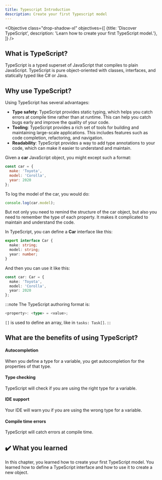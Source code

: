 ```yaml
---
title: Typescript Introduction
description: Create your first Typescript model
---
```



<Objective class="drop-shadow-xl" objectives={[
{title: 'Discover TypeScript', description: 'Learn how to create your first TypeScript model.'},
]} />

## What is TypeScript?

TypeScript is a typed superset of JavaScript that compiles to plain JavaScript. TypeScript is pure object-oriented with classes, interfaces, and statically typed like C# or Java.

## Why use TypeScript?

Using TypeScript has several advantages:

- **Type safety**: TypeScript provides static typing, which helps you catch errors at compile time rather than at runtime. This can help you catch bugs early and improve the quality of your code.
- **Tooling**: TypeScript provides a rich set of tools for building and maintaining large-scale applications. This includes features such as code completion, refactoring, and navigation.
- **Readability**: TypeScript provides a way to add type annotations to your code, which can make it easier to understand and maintain.

Given a **car** JavaScript object, you might except such a format:

```javascript
const car = {
  make: 'Toyota',
  model: 'Corolla',
  year: 2020
};
```

To log the model of the car, you would do:

```javascript
console.log(car.model);
```

But not only you need to remind the structure of the car object, but also you need to remember the type of each property.
It makes it complicated to maintain and understand the code.

In TypeScript, you can define a **Car** interface like this:

```typescript
export interface Car {
  make: string;
  model: string;
  year: number;
}
```

And then you can use it like this:

```typescript
const car: Car = {
  make: 'Toyota',
  model: 'Corolla',
  year: 2020
};
```

:::note
The TypeScript authoring format is:

```typescript
<property>: <type> = <value>;
```

`[]` is used to define an array, like in `tasks: Task[]`.
:::

## What are the benefits of using TypeScript?

#### Autocompletion

When you define a type for a variable, you get autocompletion for the properties of that type.

#### Type checking

TypeScript will check if you are using the right type for a variable.

#### IDE support

Your IDE will warn you if you are using the wrong type for a variable.

#### Compile time errors

TypeScript will catch errors at compile time.


## ✔️ What you learned

In this chapter, you learned how to create your first TypeScript model. You learned how to define a TypeScript interface and how to use it to create a new object.
